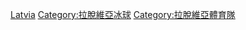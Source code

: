 {{Commons category|Ice hockey teams in Latvia}}
[[Category:歐洲各國冰球隊|Latvia]]
[[Category:拉脫維亞冰球|Category:拉脫維亞冰球]]
[[Category:拉脫維亞體育隊|Category:拉脫維亞體育隊]]